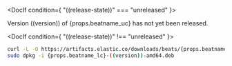 

<DocIf condition={ "((release-state))" === "unreleased" }>

Version ((version)) of {props.beatname_uc} has not yet been released.

</DocIf>

<DocIf condition={ "((release-state))" !== "unreleased" }>

```sh
curl -L -O https://artifacts.elastic.co/downloads/beats/{props.beatname_lc}/{props.beatname_lc}-((version))-amd64.deb
sudo dpkg -i {props.beatname_lc}-((version))-amd64.deb
```

</DocIf>
